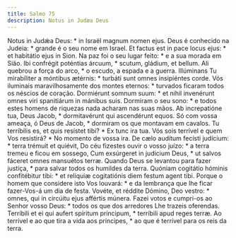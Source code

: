 ```yaml
---
title: Salmo 75
description: Notus in Judæa Deus
---
```


<div class="side-by-side not-content">
  <span>Notus in Judǽa Deus: * in Israël magnum nomen ejus.</span>
  <span>Deus é conhecido na Judeia: * grande é o seu nome em Israel.</span>
  <span>Et factus est in pace locus ejus: * et habitátio ejus in Sion.</span>
  <span>Na paz foi o seu lugar feito: * e a sua morada em Sião.</span>
  <span>Ibi confrégit poténtias árcuum, * scutum, gládium, et bellum.</span>
  <span>Ali quebrou a força do arco, * o escudo, a espada e a guerra.</span>
  <span>
    Illúminans Tu mirabíliter a móntibus ætérnis: * turbáti sunt omnes
    insipiéntes corde.
  </span>
  <span>
    Vós iluminais maravilhosamente dos montes eternos: * turvados ficaram todos
    os néscios de coração.
  </span>
  <span>
    Dormiérunt somnum suum: * et nihil invenérunt omnes viri spanitiárum in
    mánibus suis.
  </span>
  <span>
    Dormiram o seu sono: * e todos estes homens de riquezas nada acharam nas
    suas mãos.
  </span>
  <span>
    Ab increpatióne tua, Deus Jacob, * dormitavérunt qui ascendérunt equos.
  </span>
  <span>
    Só com vossa ameaça, ó Deus de Jacob, * dormiram os que montavam em cavalos.
  </span>
  <span>Tu terríbilis es, et quis resístet tibi? * Ex tunc ira tua.</span>
  <span>
    Vós sois terrível e quem Vos resistirá? * No momento de vossa ira.
  </span>
  <span>De cælo audítum fecísti judícium: * terra trémuit et quiévit,</span>
  <span>
    Do céu fizestes ouvir o vosso juízo: * a terra tremeu e ficou em sossego,
  </span>
  <span>
    Cum exsúrgeret in judícium Deus, * ut salvos fáceret omnes mansuétos terræ.
  </span>
  <span>
    Quando Deus se levantou para fazer justiça, * para salvar todos os humildes
    da terra.
  </span>
  <span>
    Quóniam cogitátio hóminis confitébitur tibi: * et relíquiæ cogitatiónis diem
    festum agent tibi.
  </span>
  <span>
    Porque o homem que considere isto Vos louvará: * e da lembrança que lhe
    ficar fazer-Vos-á um dia de festa.
  </span>
  <span>
    Vovéte, et réddite Dómino, Deo vestro: * omnes, qui in circúitu ejus
    affértis múnera.
  </span>
  <span>
    Fazei votos e cumpri-os ao Senhor vosso Deus: * todos os que dos arredores
    Lhe trazeis oferendas.
  </span>
  <span>
    Terríbili et ei qui aufert spíritum príncipum, * terríbili apud reges terræ.
  </span>
  <span>
    Ao terrível e ao que tira a vida aos príncipes, * ao que é terrível para os
    reis da terra.
  </span>
</div>
